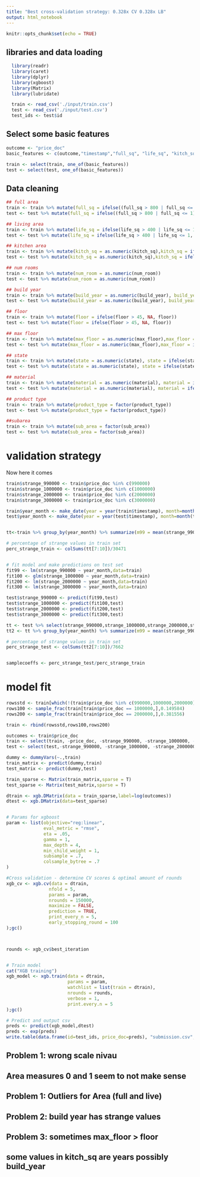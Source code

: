 ```yaml
---
title: "Best cross-validation strategy: 0.328x CV 0.328x LB"
output: html_notebook
---
```


```r
knitr::opts_chunk$set(echo = TRUE)
```

## libraries and data loading
```r
  library(readr)
  library(caret)
  library(dplyr)
  library(xgboost)
  library(Matrix)
  library(lubridate)

  train <- read_csv('./input/train.csv')
  test <- read_csv('./input/test.csv')
  test_ids <- test$id
```


## Select some basic features
```r
outcome <- "price_doc"
basic_features <- c(outcome,"timestamp","full_sq", "life_sq", "kitch_sq", "num_room", "floor", "max_floor", "material", "build_year", "state", "product_type", "sub_area")

train <- select(train, one_of(basic_features))
test <- select(test, one_of(basic_features))
```


## Data cleaning
```r
## full area
train <- train %>% mutate(full_sq = ifelse((full_sq > 800 | full_sq <= 1), NA, full_sq))
test <- test %>% mutate(full_sq = ifelse((full_sq > 800 | full_sq <= 1), NA, full_sq))

## living area
train <- train %>% mutate(life_sq = ifelse(life_sq > 400 | life_sq <= 1, NA, life_sq))
test <- test %>% mutate(life_sq = ifelse(life_sq > 400 | life_sq <= 1, NA, life_sq))

## kitchen area
train <- train %>% mutate(kitch_sq = as.numeric(kitch_sq),kitch_sq = ifelse(kitch_sq > 200 | kitch_sq <= 1, NA, kitch_sq))
test <- test %>% mutate(kitch_sq = as.numeric(kitch_sq),kitch_sq = ifelse(kitch_sq > 200 | kitch_sq <= 1, NA, kitch_sq))

## num rooms
train <- train %>% mutate(num_room = as.numeric(num_room))
test <- test %>% mutate(num_room = as.numeric(num_room))

## build year
train <- train %>% mutate(build_year = as.numeric(build_year), build_year = ifelse(build_year > 2018 | build_year < 1860, NA, build_year))
test <- test %>% mutate(build_year = as.numeric(build_year), build_year = ifelse(build_year > 2018 | build_year < 1860, NA, build_year))

## floor
train <- train %>% mutate(floor = ifelse(floor > 45, NA, floor))
test <- test %>% mutate(floor = ifelse(floor > 45, NA, floor))

## max floor
train <- train %>% mutate(max_floor = as.numeric(max_floor),max_floor = ifelse(max_floor > 60 | max_floor <=1, NA, max_floor))
test <- test %>% mutate(max_floor = as.numeric(max_floor),max_floor = ifelse(max_floor > 60 | max_floor <=1, NA, max_floor))

## state
train <- train %>% mutate(state = as.numeric(state), state = ifelse(state > 4, NA, state))
test <- test %>% mutate(state = as.numeric(state), state = ifelse(state > 4, NA, state))

## material
train <- train %>% mutate(material = as.numeric(material), material = ifelse(material == 3, NA, material))
test <- test %>% mutate(material = as.numeric(material), material = ifelse(material == 3, NA, material))

## product type
train <- train %>% mutate(product_type = factor(product_type))
test <- test %>% mutate(product_type = factor(product_type))

##subarea
train <- train %>% mutate(sub_area = factor(sub_area))
test <- test %>% mutate(sub_area = factor(sub_area))

```


# validation strategy

Now here it comes

```r
train$strange_990000 <- train$price_doc %in% c(990000)
train$strange_1000000 <- train$price_doc %in% c(1000000)
train$strange_2000000 <- train$price_doc %in% c(2000000)
train$strange_3000000 <- train$price_doc %in% c(3000000)

train$year_month <- make_date(year = year(train$timestamp), month=month(train$timestamp))
test$year_month <- make_date(year = year(test$timestamp), month=month(test$timestamp))


tt<-train %>% group_by(year_month) %>% summarize(m99 = mean(strange_990000),m100=mean(strange_1000000),m200=mean(strange_2000000),m300=mean(strange_3000000),n=n(),ev99=m99*n,ev100=m100*n,ev200=m200*n,ev300=m300*n)

# percentage of strange values in train set
perc_strange_train <- colSums(tt[7:10])/30471


# fit model and make predictions on test set
fit99 <- lm(strange_990000 ~ year_month,data=train)
fit100 <- glm(strange_1000000 ~ year_month,data=train)
fit200 <- lm(strange_2000000 ~ year_month,data=train)
fit300 <- lm(strange_3000000 ~ year_month,data=train)

test$strange_990000 <- predict(fit99,test)
test$strange_1000000 <- predict(fit100,test)
test$strange_2000000 <- predict(fit200,test)
test$strange_3000000 <- predict(fit300,test)

tt <- test %>% select(strange_990000,strange_1000000,strange_2000000,strange_3000000,year_month)
tt2 <- tt %>% group_by(year_month) %>% summarize(m99 = mean(strange_990000),m100=mean(strange_1000000),m200=mean(strange_2000000),m300=mean(strange_3000000),n=n(),ev99=m99*n,ev100=m100*n,ev200=m200*n,ev300=m300*n)

# percentage of strange values in train set
perc_strange_test <- colSums(tt2[7:10])/7662


samplecoeffs <- perc_strange_test/perc_strange_train

```


# model fit
```r
rowsstd <- train[which(!(train$price_doc %in% c(990000,1000000,2000000))),]
rows100 <- sample_frac(train[train$price_doc == 1000000,],0.149584)
rows200 <- sample_frac(train[train$price_doc == 2000000,],0.381556)

train <- rbind(rowsstd,rows100,rows200)

outcomes <- train$price_doc
train <- select(train, -price_doc, -strange_990000, -strange_1000000, -strange_2000000, -strange_3000000, -year_month, -timestamp)
test <- select(test,-strange_990000, -strange_1000000, -strange_2000000, -strange_3000000, -year_month, -timestamp)

dummy <- dummyVars(~.,train)
train_matrix <- predict(dummy,train)
test_matrix <- predict(dummy,test)

train_sparse <- Matrix(train_matrix,sparse = T)
test_sparse <- Matrix(test_matrix,sparse = T)

dtrain <- xgb.DMatrix(data = train_sparse,label=log(outcomes))
dtest <- xgb.DMatrix(data=test_sparse)


# Params for xgboost
param <- list(objective="reg:linear",
              eval_metric = "rmse",
              eta = .05,
              gamma = 1,
              max_depth = 4,
              min_child_weight = 1,
              subsample = .7,
              colsample_bytree = .7
)

#Cross validation - determine CV scores & optimal amount of rounds
xgb_cv <- xgb.cv(data = dtrain,
                nfold = 5,
                params = param,
                nrounds = 150000,
                maximize = FALSE,
                prediction = TRUE,
                print_every_n = 5,
                early_stopping_round = 100
);gc()



rounds <- xgb_cv$best_iteration


# Train model
cat("XGB training")
xgb_model <- xgb.train(data = dtrain,
                       params = param,
                       watchlist = list(train = dtrain),
                       nrounds = rounds,
                       verbose = 1,
                       print.every.n = 5
);gc()

# Predict and output csv
preds <- predict(xgb_model,dtest)
preds <- exp(preds)
write.table(data.frame(id=test_ids, price_doc=preds), "submission.csv", sep=",", dec=".", quote=FALSE, row.names=FALSE)

```




## Problem 1: wrong scale nivau

## Area measures 0 and 1 seem to not make sense


## Problem 1: Outliers for Area (full and live)
## Problem 2: build year has strange values
## Problem 3: sometimes max_floor > floor

## some values in kitch_sq are years possibly build_year

